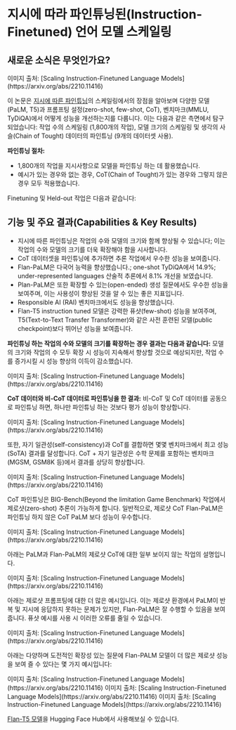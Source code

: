# 지시에 따라 파인튜닝된(Instruction-Finetuned) 언어 모델 스케일링


## 새로운 소식은 무엇인가요?

<Screenshot src={FLAN1} alt="FLAN1" />
이미지 출처: [Scaling Instruction-Finetuned Language Models](https://arxiv.org/abs/2210.11416)

이 논문은 [지시에 따른 파인튜닝](https://arxiv.org/pdf/2109.01652.pdf)의 스케일링에서의 장점을 알아보며 다양한 모델(PaLM, T5)과 프롬프팅 설정(zero-shot, few-shot, CoT), 벤치마크(MMLU, TyDiQA)에서 어떻게 성능을 개선하는지를 다룹니다. 이는 다음과 같은 측면에서 탐구되었습니다: 작업 수의 스케일링 (1,800개의 작업), 모델 크기의 스케일링 및 생각의 사슬(Chain of Tought) 데이터의 파인튜닝 (9개의 데이터셋 사용).

**파인튜닝 절차:**

- 1,800개의 작업을 지시사항으로 모델을 파인튜닝 하는 데 활용했습니다.
- 예시가 있는 경우와 없는 경우, CoT(Chain of Tought)가 있는 경우와 그렇지 않은 경우 모두 적용했습니다.

Finetuning 및 Held-out 작업은 다음과 같습니다:

<Screenshot src={FLAN11} alt="FLAN11" />

## 기능 및 주요 결과(Capabilities & Key Results)

- 지시에 따른 파인튜닝은 작업의 수와 모델의 크기와 함께 향상될 수 있습니다; 이는 작업의 수와 모델의 크기를 더욱 확장해야 함을 시사합니다.
- CoT 데이터셋을 파인튜닝에 추가하면 추론 작업에서 우수한 성능을 보여줍니다.
- Flan-PaLM은 다국어 능력을 향상했습니다.; one-shot TyDiQA에서 14.9%; under-represented languages 산술적 추론에서 8.1% 개선을 보였습니다.
- Plan-PaLM은 또한 확장할 수 있는(open-ended) 생성 질문에서도 우수한 성능을 보여주며, 이는 사용성이 향상된 것을 알 수 있는 좋은 지표입니다.
- Responsible AI (RAI) 벤치마크에서도 성능을 향상했습니다.
- Flan-T5 instruction tuned 모델은 강력한 퓨샷(few-shot) 성능을 보여주며, T5(Text-to-Text Transfer Transformer)와 같은 사전 훈련된 모델(public checkpoint)보다 뛰어난 성능을 보여줍니다.

**파인튜닝 하는 작업의 수와 모델의 크기를 확장하는 경우 결과는 다음과 같습니다:** 모델의 크기와 작업의 수 모두 확장 시 성능이 지속해서 향상할 것으로 예상되지만, 작업 수를 증가시킬 시 성능 향상의 이득이 감소했습니다.

<Screenshot src={FLAN2} alt="FLAN2" />
이미지 출처: [Scaling Instruction-Finetuned Language Models](https://arxiv.org/abs/2210.11416)

**CoT 데이터와 비-CoT 데이터로 파인튜닝을 한 결과:** 비-CoT 및 CoT 데이터를 공동으로 파인튜닝 하면, 하나만 파인튜닝 하는 것보다 평가 성능이 향상합니다.

<Screenshot src={FLAN3} alt="FLAN3" />
이미지 출처: [Scaling Instruction-Finetuned Language Models](https://arxiv.org/abs/2210.11416)

또한, 자기 일관성(self-consistency)과 CoT를 결합하면 몇몇 벤치마크에서 최고 성능(SoTA) 결과를 달성합니다. CoT + 자기 일관성은 수학 문제를 포함하는 벤치마크(MGSM, GSM8K 등)에서 결과를 상당히 향상합니다.

<Screenshot src={FLAN4} alt="FLAN4" />
이미지 출처: [Scaling Instruction-Finetuned Language Models](https://arxiv.org/abs/2210.11416)

CoT 파인튜닝은 BIG-Bench(Beyond the limitation Game Benchmark) 작업에서 제로샷(zero-shot) 추론이 가능하게 합니다. 일반적으로, 제로샷 CoT Flan-PaLM은 파인튜닝 하지 않은 CoT PaLM 보다 성능이 우수합니다.

<Screenshot src={FLAN6} alt="FLAN6" />
이미지 출처: [Scaling Instruction-Finetuned Language Models](https://arxiv.org/abs/2210.11416)

아래는 PaLM과 Flan-PaLM의 제로샷 CoT에 대한 일부 보이지 않는 작업의 설명입니다.

<Screenshot src={FLAN5} alt="FLAN5" />
이미지 출처: [Scaling Instruction-Finetuned Language Models](https://arxiv.org/abs/2210.11416)

아래는 제로샷 프롬프팅에 대한 더 많은 예시입니다. 이는 제로샷 환경에서 PaLM이 반복 및 지시에 응답하지 못하는 문제가 있지만, Flan-PaLM은 잘 수행할 수 있음을 보여줍니다. 퓨샷 예시를 사용 시 이러한 오류를 줄일 수 있습니다.

<Screenshot src={FLAN7} alt="FLAN7" />
이미지 출처: [Scaling Instruction-Finetuned Language Models](https://arxiv.org/abs/2210.11416)

아래는 다양하며 도전적인 확장성 있는 질문에 Flan-PALM 모델이 더 많은 제로샷 성능을 보여 즐 수 있다는 몇 가지 예시입니다:

<Screenshot src={FLAN8} alt="FLAN8" />
이미지 출처: [Scaling Instruction-Finetuned Language Models](https://arxiv.org/abs/2210.11416)

<Screenshot src={FLAN9} alt="FLAN9" />
이미지 출처: [Scaling Instruction-Finetuned Language Models](https://arxiv.org/abs/2210.11416)

<Screenshot src={FLAN10} alt="FLAN10" />
이미지 출처: [Scaling Instruction-Finetuned Language Models](https://arxiv.org/abs/2210.11416)

[Flan-T5 모델](https://huggingface.co/google/flan-t5-xxl)을 Hugging Face Hub에서 사용해보실 수 있습니다.
